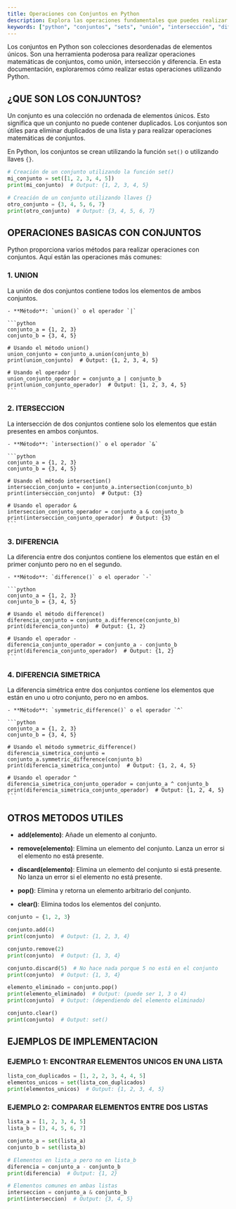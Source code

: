 ```yaml
---
title: Operaciones con Conjuntos en Python
description: Explora las operaciones fundamentales que puedes realizar con conjuntos (sets) en Python, incluyendo unión, intersección, diferencia y diferencia simétrica.
keywords: ["python", "conjuntos", "sets", "unión", "intersección", "diferencia", "diferencia simétrica", "operaciones de conjuntos"]
---
```


Los conjuntos en Python son colecciones desordenadas de elementos únicos. Son una herramienta poderosa para realizar operaciones matemáticas de conjuntos, como unión, intersección y diferencia. En esta documentación, exploraremos cómo realizar estas operaciones utilizando Python.

## ¿QUE SON LOS CONJUNTOS?

Un conjunto es una colección no ordenada de elementos únicos. Esto significa que un conjunto no puede contener duplicados. Los conjuntos son útiles para eliminar duplicados de una lista y para realizar operaciones matemáticas de conjuntos.

En Python, los conjuntos se crean utilizando la función `set()` o utilizando llaves `{}`.

```python
# Creación de un conjunto utilizando la función set()
mi_conjunto = set([1, 2, 3, 4, 5])
print(mi_conjunto)  # Output: {1, 2, 3, 4, 5}

# Creación de un conjunto utilizando llaves {}
otro_conjunto = {3, 4, 5, 6, 7}
print(otro_conjunto)  # Output: {3, 4, 5, 6, 7}
```

## OPERACIONES BASICAS CON CONJUNTOS

Python proporciona varios métodos para realizar operaciones con conjuntos. Aquí están las operaciones más comunes:

### 1. UNION 

La unión de dos conjuntos contiene todos los elementos de ambos conjuntos.

    - **Método**: `union()` o el operador `|`

    ```python
    conjunto_a = {1, 2, 3}
    conjunto_b = {3, 4, 5}

    # Usando el método union()
    union_conjunto = conjunto_a.union(conjunto_b)
    print(union_conjunto)  # Output: {1, 2, 3, 4, 5}

    # Usando el operador |
    union_conjunto_operador = conjunto_a | conjunto_b
    print(union_conjunto_operador)  # Output: {1, 2, 3, 4, 5}
    ```

### 2. ITERSECCION  

La intersección de dos conjuntos contiene solo los elementos que están presentes en ambos conjuntos.

    - **Método**: `intersection()` o el operador `&`

    ```python
    conjunto_a = {1, 2, 3}
    conjunto_b = {3, 4, 5}

    # Usando el método intersection()
    interseccion_conjunto = conjunto_a.intersection(conjunto_b)
    print(interseccion_conjunto)  # Output: {3}

    # Usando el operador &
    interseccion_conjunto_operador = conjunto_a & conjunto_b
    print(interseccion_conjunto_operador)  # Output: {3}
    ```

### 3. DIFERENCIA  

La diferencia entre dos conjuntos contiene los elementos que están en el primer conjunto pero no en el segundo.

    - **Método**: `difference()` o el operador `-`

    ```python
    conjunto_a = {1, 2, 3}
    conjunto_b = {3, 4, 5}

    # Usando el método difference()
    diferencia_conjunto = conjunto_a.difference(conjunto_b)
    print(diferencia_conjunto)  # Output: {1, 2}

    # Usando el operador -
    diferencia_conjunto_operador = conjunto_a - conjunto_b
    print(diferencia_conjunto_operador)  # Output: {1, 2}
    ```

### 4. DIFERENCIA SIMETRICA  

La diferencia simétrica entre dos conjuntos contiene los elementos que están en uno u otro conjunto, pero no en ambos.

    - **Método**: `symmetric_difference()` o el operador `^`

    ```python
    conjunto_a = {1, 2, 3}
    conjunto_b = {3, 4, 5}

    # Usando el método symmetric_difference()
    diferencia_simetrica_conjunto = conjunto_a.symmetric_difference(conjunto_b)
    print(diferencia_simetrica_conjunto)  # Output: {1, 2, 4, 5}

    # Usando el operador ^
    diferencia_simetrica_conjunto_operador = conjunto_a ^ conjunto_b
    print(diferencia_simetrica_conjunto_operador)  # Output: {1, 2, 4, 5}
    ```

## OTROS METODOS UTILES 

- **add(elemento)**: Añade un elemento al conjunto.

- **remove(elemento)**: Elimina un elemento del conjunto. Lanza un error si el elemento no está presente.

- **discard(elemento)**: Elimina un elemento del conjunto si está presente. No lanza un error si el elemento no está presente.

- **pop()**: Elimina y retorna un elemento arbitrario del conjunto.

- **clear()**: Elimina todos los elementos del conjunto.

```python
conjunto = {1, 2, 3}

conjunto.add(4)
print(conjunto)  # Output: {1, 2, 3, 4}

conjunto.remove(2)
print(conjunto)  # Output: {1, 3, 4}

conjunto.discard(5)  # No hace nada porque 5 no está en el conjunto
print(conjunto)  # Output: {1, 3, 4}

elemento_eliminado = conjunto.pop()
print(elemento_eliminado)  # Output: (puede ser 1, 3 o 4)
print(conjunto)  # Output: (dependiendo del elemento eliminado)

conjunto.clear()
print(conjunto)  # Output: set()
```

## EJEMPLOS DE IMPLEMENTACION 

### EJEMPLO 1: ENCONTRAR ELEMENTOS UNICOS EN UNA LISTA 

```python
lista_con_duplicados = [1, 2, 2, 3, 4, 4, 5]
elementos_unicos = set(lista_con_duplicados)
print(elementos_unicos)  # Output: {1, 2, 3, 4, 5}
```

### EJEMPLO 2: COMPARAR ELEMENTOS ENTRE DOS LISTAS 

```python
lista_a = [1, 2, 3, 4, 5]
lista_b = [3, 4, 5, 6, 7]

conjunto_a = set(lista_a)
conjunto_b = set(lista_b)

# Elementos en lista_a pero no en lista_b
diferencia = conjunto_a - conjunto_b
print(diferencia)  # Output: {1, 2}

# Elementos comunes en ambas listas
interseccion = conjunto_a & conjunto_b
print(interseccion)  # Output: {3, 4, 5}
```

